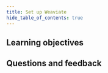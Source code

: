 ```yaml
---
title: Set up Weaviate
hide_table_of_contents: true
---
```


<!-- Like a subject number (e.g. CS101) -->

<!-- ## Overview -->

<!-- Provide context for this course, in addition to the concrete learning goals and outcomes. Why would someone want to do this unit? -->

<!-- :::warning TODO
Intro video here
::: -->

## <i class="fa-solid fa-bullseye-arrow"></i> Learning objectives


<!-- Replace unitName with name from `unitData.js` - will pull in learning goals and outcomes -->
<LearningGoals unitName="byov_setup_weaviate"/>

## Questions and feedback


<DocsFeedback/>
